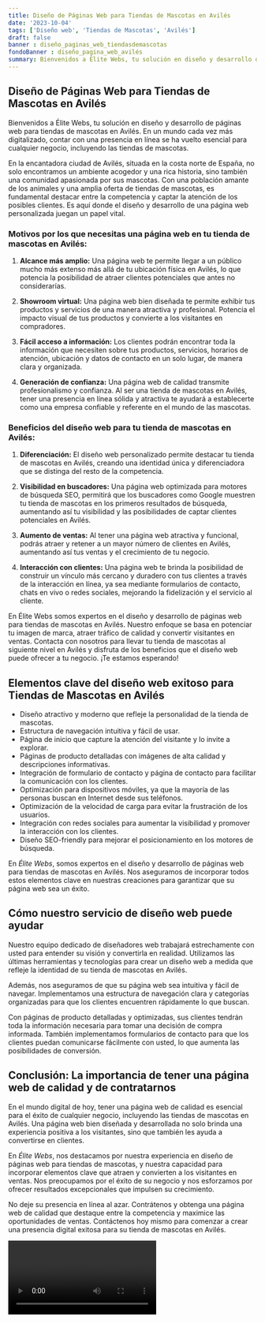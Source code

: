 ```yaml
---
title: Diseño de Páginas Web para Tiendas de Mascotas en Avilés
date: '2023-10-04'
tags: ['Diseño web', 'Tiendas de Mascotas', 'Avilés']
draft: false
banner : diseño_paginas_web_tiendasdemascotas
fondoBanner : diseño_pagina_web_avilés
summary: Bienvenidos a Élite Webs, tu solución en diseño y desarrollo de páginas web para tiendas de mascotas en Avilés. En un mundo cada vez más digitalizado, contar con una presencia en línea se ha vuelto esencial para cualquier negocio, incluyendo las tiendas de mascotas. 
---
```


## **Diseño de Páginas Web para Tiendas de Mascotas en Avilés**

Bienvenidos a Élite Webs, tu solución en diseño y desarrollo de páginas web para tiendas de mascotas en Avilés. En un mundo cada vez más digitalizado, contar con una presencia en línea se ha vuelto esencial para cualquier negocio, incluyendo las tiendas de mascotas. 

En la encantadora ciudad de Avilés, situada en la costa norte de España, no solo encontramos un ambiente acogedor y una rica historia, sino también una comunidad apasionada por sus mascotas. Con una población amante de los animales y una amplia oferta de tiendas de mascotas, es fundamental destacar entre la competencia y captar la atención de los posibles clientes. Es aquí donde el diseño y desarrollo de una página web personalizada juegan un papel vital.

### **Motivos por los que necesitas una página web en tu tienda de mascotas en Avilés:**

1. **Alcance más amplio:** Una página web te permite llegar a un público mucho más extenso más allá de tu ubicación física en Avilés, lo que potencia la posibilidad de atraer clientes potenciales que antes no considerarías.

2. **Showroom virtual:** Una página web bien diseñada te permite exhibir tus productos y servicios de una manera atractiva y profesional. Potencia el impacto visual de tus productos y convierte a los visitantes en compradores.

3. **Fácil acceso a información:** Los clientes podrán encontrar toda la información que necesiten sobre tus productos, servicios, horarios de atención, ubicación y datos de contacto en un solo lugar, de manera clara y organizada.

4. **Generación de confianza:** Una página web de calidad transmite profesionalismo y confianza. Al ser una tienda de mascotas en Avilés, tener una presencia en línea sólida y atractiva te ayudará a establecerte como una empresa confiable y referente en el mundo de las mascotas.

### **Beneficios del diseño web para tu tienda de mascotas en Avilés:**

1. **Diferenciación:** El diseño web personalizado permite destacar tu tienda de mascotas en Avilés, creando una identidad única y diferenciadora que se distinga del resto de la competencia.

2. **Visibilidad en buscadores:** Una página web optimizada para motores de búsqueda SEO, permitirá que los buscadores como Google muestren tu tienda de mascotas en los primeros resultados de búsqueda, aumentando así tu visibilidad y las posibilidades de captar clientes potenciales en Avilés.

3. **Aumento de ventas:** Al tener una página web atractiva y funcional, podrás atraer y retener a un mayor número de clientes en Avilés, aumentando así tus ventas y el crecimiento de tu negocio.

4. **Interacción con clientes:** Una página web te brinda la posibilidad de construir un vínculo más cercano y duradero con tus clientes a través de la interacción en línea, ya sea mediante formularios de contacto, chats en vivo o redes sociales, mejorando la fidelización y el servicio al cliente.

En Élite Webs somos expertos en el diseño y desarrollo de páginas web para tiendas de mascotas en Avilés. Nuestro enfoque se basa en potenciar tu imagen de marca, atraer tráfico de calidad y convertir visitantes en ventas. Contacta con nosotros para llevar tu tienda de mascotas al siguiente nivel en Avilés y disfruta de los beneficios que el diseño web puede ofrecer a tu negocio. ¡Te estamos esperando!

<GifSeo />

<Cta />

## Elementos clave del diseño web exitoso para Tiendas de Mascotas en Avilés

- Diseño atractivo y moderno que refleje la personalidad de la tienda de mascotas.
- Estructura de navegación intuitiva y fácil de usar.
- Página de inicio que capture la atención del visitante y lo invite a explorar.
- Páginas de producto detalladas con imágenes de alta calidad y descripciones informativas.
- Integración de formulario de contacto y página de contacto para facilitar la comunicación con los clientes.
- Optimización para dispositivos móviles, ya que la mayoría de las personas buscan en Internet desde sus teléfonos.
- Optimización de la velocidad de carga para evitar la frustración de los usuarios.
- Integración con redes sociales para aumentar la visibilidad y promover la interacción con los clientes.
- Diseño SEO-friendly para mejorar el posicionamiento en los motores de búsqueda.

En *Élite Webs*, somos expertos en el diseño y desarrollo de páginas web para tiendas de mascotas en Avilés. Nos aseguramos de incorporar todos estos elementos clave en nuestras creaciones para garantizar que su página web sea un éxito.

## Cómo nuestro servicio de diseño web puede ayudar

Nuestro equipo dedicado de diseñadores web trabajará estrechamente con usted para entender su visión y convertirla en realidad. Utilizamos las últimas herramientas y tecnologías para crear un diseño web a medida que refleje la identidad de su tienda de mascotas en Avilés.

Además, nos aseguramos de que su página web sea intuitiva y fácil de navegar. Implementamos una estructura de navegación clara y categorías organizadas para que los clientes encuentren rápidamente lo que buscan.

Con páginas de producto detalladas y optimizadas, sus clientes tendrán toda la información necesaria para tomar una decisión de compra informada. También implementamos formularios de contacto para que los clientes puedan comunicarse fácilmente con usted, lo que aumenta las posibilidades de conversión.

## Conclusión: La importancia de tener una página web de calidad y de contratarnos

En el mundo digital de hoy, tener una página web de calidad es esencial para el éxito de cualquier negocio, incluyendo las tiendas de mascotas en Avilés. Una página web bien diseñada y desarrollada no solo brinda una experiencia positiva a los visitantes, sino que también les ayuda a convertirse en clientes.

En *Élite Webs*, nos destacamos por nuestra experiencia en diseño de páginas web para tiendas de mascotas, y nuestra capacidad para incorporar elementos clave que atraen y convierten a los visitantes en ventas. Nos preocupamos por el éxito de su negocio y nos esforzamos por ofrecer resultados excepcionales que impulsen su crecimiento.

No deje su presencia en línea al azar. Contrátenos y obtenga una página web de calidad que destaque entre la competencia y maximice las oportunidades de ventas. Contáctenos hoy mismo para comenzar a crear una presencia digital exitosa para su tienda de mascotas en Avilés.

<Video />

<CtaBot job='Tiendas de Mascotas' city='Avilés'/>

<Gmaps query='Avilés+españa+maps' />